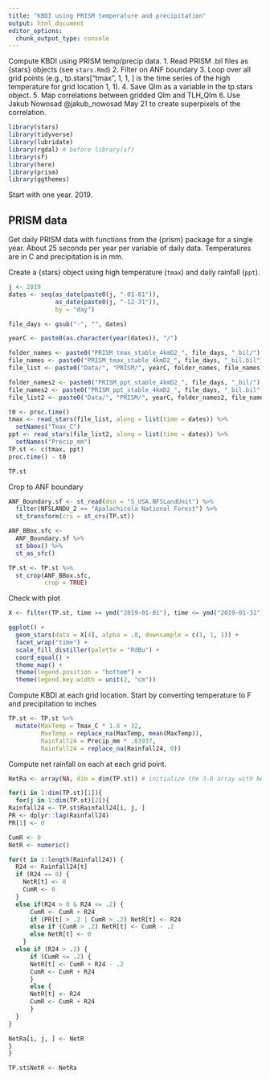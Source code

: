 ```yaml
---
title: "KBDI using PRISM temperature and precipitation"
output: html_document
editor_options: 
  chunk_output_type: console
---
```


Compute KBDI using PRISM temp/precip data.
1. Read PRISM .bil files as {stars} objects (see `stars.Rmd`)
2. Filter on ANF boundary
3. Loop over all grid points (e.g., tp.stars["tmax", 1, 1, ] is the time series of the high temperature for grid location 1, 1).
4. Save Qlm as a variable in the tp.stars object.
5. Map correlations between gridded Qlm and TLH_Qlm 
6. Use Jakub Nowosad @jakub_nowosad May 21 to create superpixels of the correlation.



```r
library(stars)
library(tidyverse)
library(lubridate)
library(rgdal) # before library(sf)
library(sf)
library(here)
library(prism)
library(ggthemes)
```

Start with one year. 2019.

## PRISM data

Get daily PRISM data with functions from the {prism} package for a single year. About 25 seconds per year per variable of daily data. Temperatures are in C and precipitation is in mm.

Create a {stars} object using high temperature (`tmax`) and daily rainfall (`ppt`).
```r
j <- 2019
dates <- seq(as_date(paste0(j, "-01-01")), 
             as_date(paste0(j, "-12-31")), 
             by = "day")

file_days <- gsub("-", "", dates)

yearC <- paste0(as.character(year(dates)), "/")

folder_names <- paste0("PRISM_tmax_stable_4kmD2_", file_days, "_bil/")
file_names <- paste0("PRISM_tmax_stable_4kmD2_", file_days, "_bil.bil")
file_list <- paste0("Data/", "PRISM/", yearC, folder_names, file_names)

folder_names2 <- paste0("PRISM_ppt_stable_4kmD2_", file_days, "_bil/")
file_names2 <- paste0("PRISM_ppt_stable_4kmD2_", file_days, "_bil.bil")
file_list2 <- paste0("Data/", "PRISM/", yearC, folder_names2, file_names2)

t0 <- proc.time()
tmax <- read_stars(file_list, along = list(time = dates)) %>%
  setNames("Tmax_C")
ppt <- read_stars(file_list2, along = list(time = dates)) %>%
  setNames("Precip_mm")
TP.st <- c(tmax, ppt)
proc.time() - t0

TP.st
```

Crop to ANF boundary
```r
ANF_Boundary.sf <- st_read(dsn = "S_USA.NFSLandUnit") %>%
  filter(NFSLANDU_2 == "Apalachicola National Forest") %>%
  st_transform(crs = st_crs(TP.st))

ANF_BBox.sfc <- 
  ANF_Boundary.sf %>%
  st_bbox() %>%
  st_as_sfc()

TP.st <- TP.st %>%
  st_crop(ANF_BBox.sfc,
          crop = TRUE)
```

Check with plot
```r
X <- filter(TP.st, time >= ymd("2019-01-01"), time <= ymd("2019-01-31"))

ggplot() +  
  geom_stars(data = X[4], alpha = .8, downsample = c(1, 1, 1)) + 
  facet_wrap("time") +
  scale_fill_distiller(palette = "RdBu") +
  coord_equal() +
  theme_map() +
  theme(legend.position = "bottom") +
  theme(legend.key.width = unit(2, "cm"))
```

Compute KBDI at each grid location. Start by converting temperature to F and precipitation to inches
```r
TP.st <- TP.st %>%
  mutate(MaxTemp = Tmax_C * 1.8 + 32,
         MaxTemp = replace_na(MaxTemp, mean(MaxTemp)),
         Rainfall24 = Precip_mm * .03937,
         Rainfall24 = replace_na(Rainfall24, 0))
```

Compute net rainfall on each at each grid point.
```r
NetRa <- array(NA, dim = dim(TP.st)) # initialize the 3-D array with NAs

for(i in 1:dim(TP.st)[1]){
  for(j in 1:dim(TP.st)[2]){
Rainfall24 <- TP.st$Rainfall24[i, j, ]
PR <- dplyr::lag(Rainfall24)
PR[1] <- 0

CumR <- 0
NetR <- numeric()

for(t in 1:length(Rainfall24)) {
  R24 <- Rainfall24[t]
  if (R24 == 0) {
    NetR[t] <- 0
    CumR <- 0
  } 
  else if(R24 > 0 & R24 <= .2) {
      CumR <- CumR + R24
      if (PR[t] > .2 | CumR > .2) NetR[t] <- R24
      else if (CumR > .2) NetR[t] <- CumR - .2
      else NetR[t] <- 0
    }
  else if (R24 > .2) {
      if (CumR <= .2) {
      NetR[t] <- CumR + R24 - .2
      CumR <- CumR + R24
      }
      else {
      NetR[t] <- R24
      CumR <- CumR + R24
      }
  }
}

NetRa[i, j, ] <- NetR
}
}

TP.st$NetR <- NetRa
```


